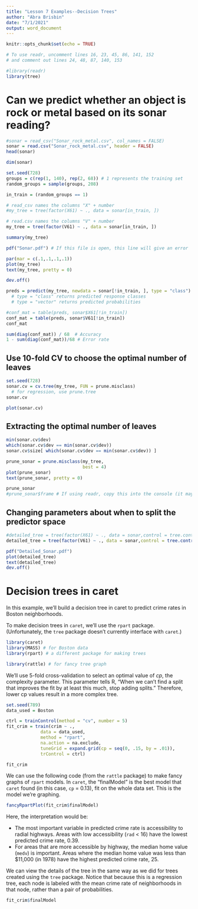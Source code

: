 ```yaml
---
title: "Lesson 7 Examples--Decision Trees"
author: "Abra Brisbin"
date: "7/1/2021"
output: word_document
---
```


```r
knitr::opts_chunk$set(echo = TRUE)
```

```r
# To use readr, uncomment lines 16, 23, 45, 86, 141, 152
# and comment out lines 24, 48, 87, 140, 153

#library(readr) 
library(tree)
```

# Can we predict whether an object is rock or metal based on its sonar reading?

```r
#sonar = read_csv("Sonar_rock_metal.csv", col_names = FALSE)
sonar = read.csv("Sonar_rock_metal.csv", header = FALSE)
head(sonar)
```
```r
dim(sonar)
```





```r
set.seed(728)
groups = c(rep(1, 140), rep(2, 68)) # 1 represents the training set
random_groups = sample(groups, 208)

in_train = (random_groups == 1)
```

```r
# read_csv names the columns "X" + number
#my_tree = tree(factor(X61) ~ ., data = sonar[in_train, ])

# read.csv names the columns "V" + number
my_tree = tree(factor(V61) ~ ., data = sonar[in_train, ])

summary(my_tree)
```




```r
pdf("Sonar.pdf") # If this file is open, this line will give an error

par(mar = c(.1,.1,.1,.1))
plot(my_tree)
text(my_tree, pretty = 0)

dev.off()
```






```r
preds = predict(my_tree, newdata = sonar[!in_train, ], type = "class")
  # type = "class" returns predicted response classes
  # type = "vector" returns predicted probabilities
```









```r
#conf_mat = table(preds, sonar$X61[!in_train])
conf_mat = table(preds, sonar$V61[!in_train])
conf_mat
```
```r
sum(diag(conf_mat)) / 68  # Accuracy
1 - sum(diag(conf_mat))/68 # Error rate
```







## Use 10-fold CV to choose the optimal number of leaves
```r
set.seed(728)
sonar.cv = cv.tree(my_tree, FUN = prune.misclass)
  # for regression, use prune.tree
sonar.cv
```

```r
plot(sonar.cv)
```





## Extracting the optimal number of leaves
```r
min(sonar.cv$dev)
which(sonar.cv$dev == min(sonar.cv$dev))
sonar.cv$size[ which(sonar.cv$dev == min(sonar.cv$dev)) ]
```









```r
prune_sonar = prune.misclass(my_tree,
                             best = 4)
plot(prune_sonar)
text(prune_sonar, pretty = 0)
```

```r
prune_sonar
#prune_sonar$frame # If using readr, copy this into the console (it may not work in the .Rmd)
```







## Changing parameters about when to split the predictor space
```r
#detailed_tree = tree(factor(X61) ~ ., data = sonar,control = tree.control(nobs = 208, mindev = 0, minsize = 2))
detailed_tree = tree(factor(V61) ~ ., data = sonar,control = tree.control(nobs = 208, mindev = 0, minsize = 2))

pdf("Detailed_Sonar.pdf")
plot(detailed_tree)
text(detailed_tree)
dev.off()
```







# Decision trees in caret
In this example, we'll build a decision tree in caret to predict crime rates in Boston neighborhoods.

To make decision trees in `caret`, we'll use the `rpart` package.  (Unfortunately, the `tree` package doesn't currently interface with `caret`.)
```r
library(caret)
library(MASS) # for Boston data
library(rpart) # a different package for making trees

library(rattle) # for fancy tree graph
```

We'll use 5-fold cross-validation to select an optimal value of *cp*, the complexity parameter.  This parameter tells R, "When we can’t find a split that improves the fit by at least this much, stop adding splits."  Therefore, lower cp values result in a more complex tree.

```r

set.seed(789)
data_used = Boston

ctrl = trainControl(method = "cv", number = 5)
fit_crim = train(crim ~ ., 
             data = data_used,
             method = "rpart",
             na.action = na.exclude,
             tuneGrid = expand.grid(cp = seq(0, .15, by = .01)),
             trControl = ctrl)

fit_crim 

```

We can use the following code (from the `rattle` package) to make fancy graphs of `rpart` models.  In `caret`, the "finalModel" is the best model that `caret` found (in this case, `cp` = 0.13), fit on the whole data set.  This is the model we're graphing.
```r
fancyRpartPlot(fit_crim$finalModel)
```

Here, the interpretation would be:

* The most important variable in predicted crime rate is accessibility to radial highways.  Areas with low accessibility (`rad` < 16) have the lowest predicted crime rate, 0.39.
* For areas that are more accessible by highway, the median home value (`medv`) is important.  Areas where the median home value was less than $11,000 (in 1978) have the highest predicted crime rate, 25.

We can view the details of the tree in the same way as we did for trees created using the `tree` package.  Notice that because this is a regression tree, each node is labeled with the mean crime rate of neighborhoods in that node, rather than a pair of probabilities.
```r
fit_crim$finalModel
```
